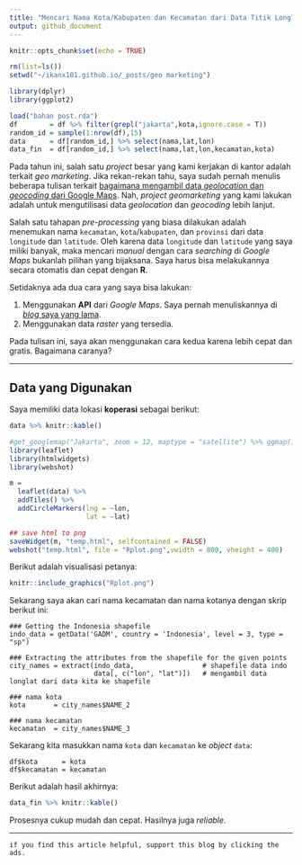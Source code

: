 ```yaml
---
title: "Mencari Nama Kota/Kabupaten dan Kecamatan dari Data Titik Longlat"
output: github_document
---
```


```r
knitr::opts_chunk$set(echo = TRUE)

rm(list=ls())
setwd("~/ikanx101.github.io/_posts/geo marketing")

library(dplyr)
library(ggplot2)

load("bahan post.rda")
df        = df %>% filter(grepl("jakarta",kota,ignore.case = T))
random_id = sample(1:nrow(df),15)
data      = df[random_id,] %>% select(nama,lat,lon)
data_fin  = df[random_id,] %>% select(nama,lat,lon,kecamatan,kota)
```

Pada tahun ini, salah satu _project_ besar yang kami kerjakan di kantor adalah terkait _geo marketing_. Jika rekan-rekan tahu, saya sudah pernah menulis beberapa tulisan terkait [bagaimana mengambil data _geolocation_ dan _geocoding_ dari Google Maps](https://ikanx101.com/tags/#geolocation). Nah, _project geomarketing_ yang kami lakukan adalah untuk mengutilisasi data _geolocation_ dan _geocoding_ lebih lanjut.

Salah satu tahapan _pre-processing_ yang biasa dilakukan adalah menemukan nama `kecamatan`, `kota`/`kabupaten`, dan `provinsi` dari data `longitude` dan `latitude`. Oleh karena data `longitude` dan `latitude` yang saya miliki banyak, maka mencari _manual_ dengan cara _searching_ di _Google Maps_ bukanlah pilihan yang bijaksana. Saya harus bisa melakukannya secara otomatis dan cepat dengan __R__. 

Setidaknya ada dua cara yang saya bisa lakukan:

1. Menggunakan __API__ dari _Google Maps_. Saya pernah menuliskannya di [_blog_ saya yang lama](https://passingthroughresearcher.wordpress.com/2018/09/24/geocoding-with-r-and-google-geocoding-api/).
1. Menggunakan data _raster_ yang tersedia.

Pada tulisan ini, saya akan menggunakan cara kedua karena lebih cepat dan gratis. Bagaimana caranya?

---

## Data yang Digunakan

Saya memiliki data lokasi __koperasi__ sebagai berikut:

```r
data %>% knitr::kable()
```


```r
#get_googlemap("Jakarta", zoom = 12, maptype = "satellite") %>% ggmap()
library(leaflet)
library(htmlwidgets)
library(webshot)

m = 
  leaflet(data) %>%
  addTiles() %>%
  addCircleMarkers(lng = ~lon,
                   lat = ~lat)

## save html to png
saveWidget(m, "temp.html", selfcontained = FALSE)
webshot("temp.html", file = "Rplot.png",vwidth = 800, vheight = 400)
```

Berikut adalah visualisasi petanya:

```r
knitr::include_graphics("Rplot.png")
```

Sekarang saya akan cari nama kecamatan dan nama kotanya dengan skrip berikut ini:

```
### Getting the Indonesia shapefile
indo_data = getData('GADM', country = 'Indonesia', level = 3, type = "sp")

### Extracting the attributes from the shapefile for the given points
city_names = extract(indo_data,                 # shapefile data indo
                     data[, c("lon", "lat")])   # mengambil data longlat dari data kita ke shapefile

### nama kota
kota       = city_names$NAME_2

### nama kecamatan
kecamatan  = city_names$NAME_3
```

Sekarang kita masukkan nama `kota` dan `kecamatan` ke _object_ `data`:

```
df$kota      = kota
df$kecamatan = kecamatan
```

Berikut adalah hasil akhirnya:

```r
data_fin %>% knitr::kable()
```

Prosesnya cukup mudah dan cepat. Hasilnya juga _reliable_.

---

`if you find this article helpful, support this blog by clicking the ads.`
